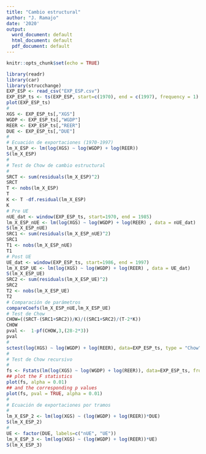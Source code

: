 ```yaml
---
title: "Cambio estructural"
author: "J. Ramajo"
date: '2020'
output:
  word_document: default
  html_document: default
  pdf_document: default
---
```


```r
knitr::opts_chunk$set(echo = TRUE)
```

```r
library(readr)
library(car)
library(strucchange)
EXP_ESP <- read_csv("EXP_ESP.csv")
EXP_ESP_ts <- ts(EXP_ESP, start=c(1970), end = c(1997), frequency = 1)
plot(EXP_ESP_ts)
#
XGS <- EXP_ESP_ts[,"XGS"]
WGDP <- EXP_ESP_ts[,"WGDP"]
REER <- EXP_ESP_ts[,"REER"]
DUE <- EXP_ESP_ts[,"DUE"]
#
# Ecuación de exportaciones (1970-1997)
lm_X_ESP <- lm(log(XGS) ~ log(WGDP) + log(REER))
S(lm_X_ESP)
#
# Test de Chow de cambio estructural
#
SRCT <- sum(residuals(lm_X_ESP)^2)
SRCT
T <- nobs(lm_X_ESP)
T
K <- T -df.residual(lm_X_ESP)
K
# Pre UE
nUE_dat <- window(EXP_ESP_ts, start=1970, end = 1985)
lm_X_ESP_nUE <- lm(log(XGS) ~ log(WGDP) + log(REER) , data = nUE_dat)
S(lm_X_ESP_nUE)
SRC1 <- sum(residuals(lm_X_ESP_nUE)^2)
SRC1
T1 <- nobs(lm_X_ESP_nUE)
T1
# Post UE
UE_dat <- window(EXP_ESP_ts, start=1986, end = 1997)
lm_X_ESP_UE <- lm(log(XGS) ~ log(WGDP) + log(REER) , data = UE_dat)
S(lm_X_ESP_UE)
SRC2 <- sum(residuals(lm_X_ESP_UE)^2)
SRC2
T2 <- nobs(lm_X_ESP_UE)
T2
# Comparación de parámetros
compareCoefs(lm_X_ESP_nUE,lm_X_ESP_UE)
# Test de Chow
CHOW=((SRCT-(SRC1+SRC2))/K)/((SRC1+SRC2)/(T-2*K))
CHOW
pval <-  1-pf(CHOW,3,(28-2*3))
pval
#
sctest(log(XGS) ~ log(WGDP) + log(REER), data=EXP_ESP_ts, type = "Chow", point = T1)
#
# Test de Chow recursivo
# 
fs <- Fstats(lm(log(XGS) ~ log(WGDP) + log(REER)), data=EXP_ESP_ts, from = 0.15, to = 0.85)
## plot the F statistics
plot(fs, alpha = 0.01)
## and the corresponding p values
plot(fs, pval = TRUE, alpha = 0.01)
#
# Ecuación de exportaciones por tramos
#
lm_X_ESP_2 <- lm(log(XGS) ~ (log(WGDP) + log(REER))*DUE)
S(lm_X_ESP_2)
#
UE <- factor(DUE, labels=c("nUE", "UE"))
lm_X_ESP_3 <- lm(log(XGS) ~ (log(WGDP) + log(REER))*UE)
S(lm_X_ESP_3)
```
